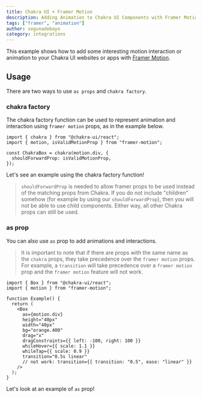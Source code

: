 ---
title: Chakra UI + Framer Motion
description: Adding Animation to Chakra UI Components with Framer Motion
tags: ["framer", "animation"]
author: segunadebayo
category: integrations
---

This example shows how to add some interesting motion interaction or animation
to your Chakra UI websites or apps with
[Framer Motion](https://www.framer.com/docs/).

## Usage

There are two ways to use `as props` and `chakra factory`.

### chakra factory

The chakra factory function can be used to represent animation and interaction
using `framer motion` props, as in the example below.

```tsx live=false
import { chakra } from "@chakra-ui/react";
import { motion, isValidMotionProp } from "framer-motion";

const ChakraBox = chakra(motion.div, {
  shouldForwardProp: isValidMotionProp,
});
```

Let's see an example using the chakra factory function!

<!-- TODO replace with sandpack
  App as AppFactory,
  Index as IndexFactory,
} from 'configs/sandpack-contents/framer-motion-examples/chakra-factory'

<SandpackEmbed
  files={{
    '/App.tsx': AppFactory,
    '/index.tsx': IndexFactory,
  }}
/> -->

> `shouldForwardProp` is needed to allow framer props to be used instead of the
> matching props from Chakra. If you do not include "children" somehow
> (for example by using our `shouldForwardProp`), then you will not be able
> to use child components. Either way, all other Chakra props can still be used.

### as prop

You can also use `as` prop to add animations and interactions.

> It is important to note that if there are props with the same name as the
> `chakra` props, they take precedence over the `framer motion` props. For
> example, a `transition` will take precedence over a `framer motion` prop and
> the `framer motion` feature will not work.

```tsx live=false
import { Box } from "@chakra-ui/react";
import { motion } from "framer-motion";

function Example() {
  return (
    <Box
      as={motion.div}
      height="40px"
      width="40px"
      bg="orange.400"
      drag="x"
      dragConstraints={{ left: -100, right: 100 }}
      whileHover={{ scale: 1.1 }}
      whileTap={{ scale: 0.9 }}
      transition="0.5s linear"
      // not work: transition={{ transition: "0.5", ease: "linear" }}
    />
  );
}
```

Let's look at an example of `as` prop!

<!-- TODO replace with sandpack
  App as AppAsProps,
  Index as IndexAsProps,
} from "configs/sandpack-contents/framer-motion-examples/as-props";

<SandpackEmbed
  files={{
    "/App.tsx": AppAsProps,
    "/index.tsx": IndexAsProps,
  }}
/> -->
